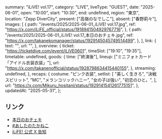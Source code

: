   summary: "iLiVE! vol.17",
  category: "LIVE",
  liveType: "GUEST",
  date: "2025-06-01",
  open: "10:00",
  start: "10:30",
  end: undefined,
  region: "東京",
  location: "Zepp DiverCity",
  present: ["高嶺のなでしこ"],
  absent: ["春野莉々"],
  images: [
    {
      path: "/events/2025/2025-06-01_iLiVE! vol.17.jpg",
      ref: "https://x.com/iLiFE_official/status/1918941504929767716",
    },
    {
      path: "/events/2025/2025-06-01_iLiVE! vol.17_本日のおチェキ.jpg",
      ref: "https://x.com/takanekomanager/status/1929145045749514499",
    },
  ],
  link: {
    text: "",
    url: "",
  },
  overview: {
    ticket: "https://ticketdive.com/event/iLiVE0601",
    timeSlot: ["19:10", "19:35"],
    timetable: undefined,
    goods: {
      time: ["終演後"],
      lineup: ["ミニフォトカード「アイドル衣装衣装」"],
      url: "https://x.com/takanenofficial/status/1928798634415440155",
    },
    streaming: undefined,
  },
  recaps: {
    costume: "ピンク衣装",
    setlist: [
      "美しく生きろ",
      "決戦スピリット",
      "MC",
      "メランコリックハニー",
      "女の子は強い",
      "初恋のひと。",
    ],
    url: "https://x.com/Mikuru_hositani/status/1929141541261775151",
  },
  updatedAt: "2025-05-31",
};

## リンク

- [本日のおチェキ](https://x.com/takanekomanager/status/1929145045749514499)
- [#あしたのたかねこ](https://x.com/takanenofficial/status/1928798634415440155)
- [iLiFE! 公式 X 告知](https://x.com/iLiFE_official/status/1918941504929767716)
